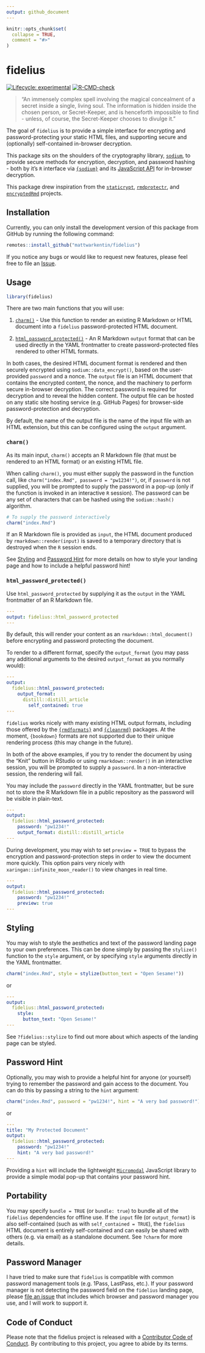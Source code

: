 ```yaml
---
output: github_document
---
```


```r
knitr::opts_chunk$set(
  collapse = TRUE,
  comment = "#>"
)
```

# fidelius

<!-- badges: start -->
[![Lifecycle: experimental](https://img.shields.io/badge/lifecycle-experimental-orange.svg)](https://lifecycle.r-lib.org/articles/stages.html#experimental)
[![R-CMD-check](https://github.com/mattwarkentin/fidelius/workflows/R-CMD-check/badge.svg)](https://github.com/mattwarkentin/fidelius/actions)
<!-- badges: end -->

> "An immensely complex spell involving the magical concealment of a secret inside a single, living soul. The information is hidden inside the chosen person, or Secret-Keeper, and is henceforth impossible to find - unless, of course, the Secret-Keeper chooses to divulge it."

The goal of `fidelius` is to provide a simple interface for encrypting and password-protecting your static HTML files, and supporting secure and (optionally) self-contained in-browser decryption.

This package sits on the shoulders of the cryptography library, [`sodium`](https://doc.libsodium.org/), to provide secure methods for encryption, decryption, and password hashing - both by it's `R` interface via [`{sodium}`](https://github.com/jeroen/sodium) and its [JavaScript API](https://github.com/jedisct1/libsodium.js) for in-browser decryption.

This package drew inspiration from the [`staticrypt`](https://github.com/robinmoisson/staticrypt), [`rmdprotectr`](https://github.com/favstats/rmdprotectr), and [`encryptedRmd`](https://github.com/dirkschumacher/encryptedRmd) projects.

## Installation

Currently, you can only install the development version of this package from GitHub by running the following command:

```r
remotes::install_github("mattwarkentin/fidelius")
```

If you notice any bugs or would like to request new features, please feel free to file an [Issue](https://github.com/mattwarkentin/fidelius/issues).

## Usage

```r
library(fidelius)
```

There are two main functions that you will use:

1. [`charm()`](#charm) - Use this function to render an existing R Markdown or HTML document into a `fidelius` password-protected HTML document.

1. [`html_password_protected()`](#html_password_protected) - An R Markdown `output` format that can be used directly in the YAML frontmatter to create password-protected files rendered to other HTML formats.

In both cases, the desired HTML document format is rendered and then securely encrypted using `sodium::data_encrypt()`, based on the user-provided `password` and a nonce. The `output` file is an HTML document that contains the encrypted content, the nonce, and the machinery to perform secure in-browser decryption. The correct password is required for decryption and to reveal the hidden content. The output file can be hosted on any static site hosting service (e.g. GitHub Pages) for browser-side password-protection and decryption.

By default, the name of the output file is the name of the input file with an HTML extension, but this can be configured using the `output` argument.

### `charm()` {#foo}

As its main input, `charm()` accepts an R Markdown file (that must be rendered to an HTML format) or an existing HTML file.

When calling `charm()`, you must either supply the password in the function call, like `charm("index.Rmd", password = "pw1234!")`, or, if `password` is not supplied, you will be prompted to supply the password in a pop-up (only if the function is invoked in an interactive `R` session). The password can be any set of characters that can be hashed using the `sodium::hash()` algorithm.

```r
# To supply the password interactively
charm("index.Rmd")
```

If an R Markdown file is provided as `input`, the HTML document produced by `rmarkdown::render(input)` is saved to a temporary directory that is destroyed when the `R` session ends.

See [Styling](#styling) and [Password Hint](#password-hint) for more details on how to style your landing page and how to include a helpful password hint!

### `html_password_protected()`

Use `html_password_protected` by supplying it as the `output` in the YAML frontmatter of an R Markdown file.

```yaml
---
output: fidelius::html_password_protected
---
```

By default, this will render your content as an `rmarkdown::html_document()` before encrypting and password protecting the document.

To render to a different format, specify the `output_format` (you may pass any additional arguments to the desired `output_format` as you normally would):

```yaml
---
output:
  fidelius::html_password_protected:
    output_format: 
      distill::distill_article
        self_contained: true
---
```

`fidelius` works nicely with many existing HTML output formats, including those offered by the [`{rmdformats}`](https://github.com/juba/rmdformats) and [`{cleanrmd}`](https://github.com/gadenbuie/cleanrmd) packages. At the moment, `{bookdown}` formats are not supported due to their unique rendering process (this may change in the future).

In both of the above examples, if you try to render the document by using the "Knit" button in RStudio or using `rmarkdown::render()` in an interactive session, you will be prompted to supply a `password`. In a non-interactive session, the rendering will fail.

You may include the `password` directly in the YAML frontmatter, but be sure not to store the R Markdown file in a public repository as the password will be visible in plain-text.

```yaml
---
output:
  fidelius::html_password_protected:
    password: "pw1234!"
    output_format: distill::distill_article
---
```

During development, you may wish to set `preview = TRUE` to bypass the encryption and password-protection steps in order to view the document more quickly. This option pairs very nicely with `xaringan::infinite_moon_reader()` to view changes in real time.

```yaml
---
output:
  fidelius::html_password_protected:
    password: "pw1234!"
    preview: true
---
```

## Styling

You may wish to style the aesthetics and text of the password landing page to your own preferences. This can be done simply by passing the `stylize()` function to the `style` argument, or by specifying `style` arguments directly in the YAML frontmatter.

```r
charm("index.Rmd", style = stylize(button_text = "Open Sesame!"))
```

or

```yaml
---
output:
  fidelius::html_password_protected:
    style:
      button_text: "Open Sesame!"
---
```

See `?fidelius::stylize` to find out more about which aspects of the landing page can be styled.

## Password Hint

Optionally, you may wish to provide a helpful hint for anyone (or yourself) trying to remember the password and gain access to the document. You can do this by passing a string to the `hint` argument:

```r
charm("index.Rmd", password = "pw1234!", hint = "A very bad password!")
```

or

```yaml
---
title: "My Protected Document"
output:
  fidelius::html_password_protected:
    password: "pw1234!"
    hint: "A very bad password!"
---
```

Providing a `hint` will include the lightweight [`Micromodal`](https://github.com/ghosh/Micromodal) JavaScript library to provide a simple modal pop-up that contains your password hint.

## Portability

You may specify `bundle = TRUE` (or `bundle: true`) to bundle all of the `fidelius` dependencies for offline use. If the `input` file (or `output_format`) is also self-contained (such as with `self_contained = TRUE`), the `fidelius` HTML document is entirely self-contained and can easily be shared with others (e.g. via email) as a standalone document. See `?charm` for more details.

## Password Manager

I have tried to make sure that `fidelius` is compatible with common password management tools (e.g. 1Pass, LastPass, etc.). If your password manager is not detecting the password field on the `fidelius` landing page, please [file an issue](https://github.com/mattwarkentin/fidelius/issues) that includes which browser and password manager you use, and I will work to support it.

## Code of Conduct

Please note that the fidelius project is released with a [Contributor Code of Conduct](https://contributor-covenant.org/version/2/0/CODE_OF_CONDUCT.html). By contributing to this project, you agree to abide by its terms.
